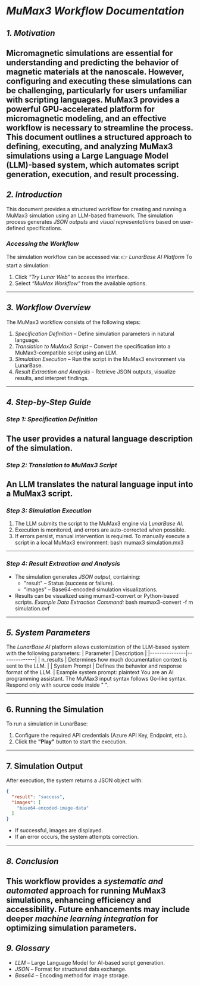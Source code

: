 # *MuMax3 Workflow Documentation*
## *1. Motivation* 
Micromagnetic simulations are essential for understanding and predicting the behavior of magnetic materials at the nanoscale. However, configuring and executing these simulations can be challenging, particularly for users unfamiliar with scripting languages. MuMax3 provides a powerful GPU-accelerated platform for micromagnetic modeling, and an effective workflow is necessary to streamline the process.
This document outlines a structured approach to defining, executing, and analyzing MuMax3 simulations using a Large Language Model (LLM)-based system, which automates script generation, execution, and result processing.
---
## *2. Introduction* 
This document provides a structured workflow for creating and running a MuMax3 simulation using an LLM-based framework. The simulation process generates *JSON outputs* and *visual representations* based on user-defined specifications.
### *Accessing the Workflow* 
The simulation workflow can be accessed via:
:point_right: *LunarBase AI Platform*
To start a simulation:
1. Click *“Try Lunar Web”* to access the interface.
2. Select *“MuMax Workflow”* from the available options.
---
## *3. Workflow Overview* 
The MuMax3 workflow consists of the following steps:
1. *Specification Definition* – Define simulation parameters in natural language.
2. *Translation to MuMax3 Script* – Convert the specification into a MuMax3-compatible script using an LLM.
3. *Simulation Execution* – Run the script in the MuMax3 environment via LunarBase.
4. *Result Extraction and Analysis* – Retrieve JSON outputs, visualize results, and interpret findings.
---
## *4. Step-by-Step Guide* 
### *Step 1: Specification Definition* 
The user provides a natural language description of the simulation.
---
### *Step 2: Translation to MuMax3 Script* 
An LLM translates the natural language input into a MuMax3 script.
---
### *Step 3: Simulation Execution* 
1. The LLM submits the script to the MuMax3 engine via *LunarBase AI*.
2. Execution is monitored, and errors are auto-corrected when possible.
3. If errors persist, manual intervention is required.
To manually execute a script in a local MuMax3 environment:
bash
mumax3 simulation.mx3
---
### *Step 4: Result Extraction and Analysis* 
- The simulation generates *JSON output*, containing:
  - "result" – Status (success or failure).
  - "images" – Base64-encoded simulation visualizations.
- Results can be visualized using mumax3-convert or Python-based scripts.
*Example Data Extraction Command:*
bash
mumax3-convert -f m simulation.ovf
---
## *5. System Parameters* 
The *LunarBase AI* platform allows customization of the LLM-based system with the following parameters:
| Parameter      | Description  |
|---------------|--------------|
| n_results   | Determines how much documentation context is sent to the LLM. |
| System Prompt | Defines the behavior and response format of the LLM. |
Example system prompt:
plaintext
You are an AI programming assistant. The MuMax3 input syntax follows Go-like syntax. Respond only with source code inside "
".

---

## **6. Running the Simulation**  
To run a simulation in LunarBase:  
1. Configure the required API credentials (Azure API Key, Endpoint, etc.).  
2. Click the **"Play"** button to start the execution.  

---

## **7. Simulation Output**  
After execution, the system returns a JSON object with:  

```json
{
  "result": "success",
  "images": [
    "base64-encoded-image-data"
  ]
}
```
- If successful, images are displayed.
- If an error occurs, the system attempts correction.
---
## *8. Conclusion* 
This workflow provides a *systematic and automated* approach for running MuMax3 simulations, enhancing efficiency and accessibility. Future enhancements may include deeper *machine learning integration* for optimizing simulation parameters.
---
## *9. Glossary* 
- *LLM* – Large Language Model for AI-based script generation.
- *JSON* – Format for structured data exchange.
- *Base64* – Encoding method for image storage.